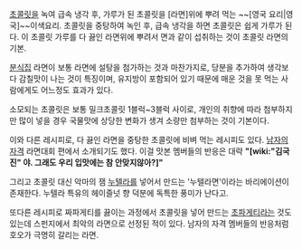 [[초콜릿]]을 녹여 급속 냉각 후, 가루가 된 초콜릿을 [라면]위에 뿌려 먹는 ~~[영국 요리|영국]~~이색요리.
초콜릿을 중탕하여 녹인 후, 급속 냉각을 하면 초콜릿은 쉽게 가루가 된다.
이 초콜릿 가루를 다 끓인 라면위에 뿌려서 면과 같이 섭취하는 것이 초콜릿 라면의 기본.

[[분식집]] 라면이 보통 라면에 설탕을 첨가하는 것과 마찬가지로, 당분을 추가하여 생각보다 감칠맛이 나는 것이 특징이며, 유지방이 포함되어 있기 때문에 매운 것을 못 먹는 사람에게도 어느정도 효과가 있다.

소모되는 초콜릿은 보통 밀크초콜릿 1블럭~3블럭 사이로, 개인의 취향에 따라 첨부하지만 많이 넣을 경우 국물맛에 상당한 변화가 생겨 소량만 첨부하는 것이 기본이다.

이와 다른 레시피로, 다 끓인 라면을 중탕한 초콜릿에 비벼 먹는 레시피도 있다.
[[남자의 자격]] 라면대회 편에서 소개되기도 했다. 이걸 맛본 멤버들의 반응은 대략 '''"[wiki:"김국진" 야. 그래도 우리 입맛에는 참 안맞지않아?]"''' 

그리고 초콜릿 대신 악마의 잼 [[누텔라]]를 넣어서 만드는 '누텔라면'이라는 바리에이션이 존재한다. 누텔라 특유의 헤이즐넛 향 덕분에 독특한 풍미가 난다고.

또다른 레시피로 짜파게티를 끓이는 과정에서 초콜릿을 넣어 만드는 [[초파게티]]라는 것도 있는데 스펀지에서 최악의 라면으로 선정된 적이 있다. 남자의 자격 멤버들의 반응처럼 호오가 극명히 갈리는 라면.
